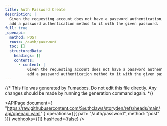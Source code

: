 ```yaml
---
title: Auth Password Create
description: |
  Given the requesting account does not have a password authentication,
  add a password authentication method to it with the given password.
full: true
_openapi:
  method: POST
  route: /auth/password
  toc: []
  structuredData:
    headings: []
    contents:
      - content: |
          Given the requesting account does not have a password authentication,
          add a password authentication method to it with the given password.
---
```


{/* This file was generated by Fumadocs. Do not edit this file directly. Any changes should be made by running the generation command again. */}

<APIPage
  document={
    "https://raw.githubusercontent.com/Southclaws/storyden/refs/heads/main/api/openapi.yaml"
  }
  operations={[{ path: "/auth/password", method: "post" }]}
  webhooks={[]}
  hasHead={false}
/>
